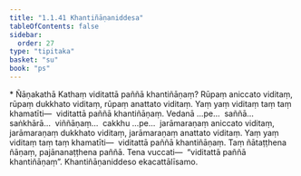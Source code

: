```yaml
---
title: "1.1.41 Khantiñāṇaniddesa"
tableOfContents: false
sidebar:
  order: 27
type: "tipitaka"
basket: "su"
book: "ps"
---
```



<DynamicBreadcrumb />

<Paragraph type="center" book="ps">
* Ñāṇakathā
</Paragraph>


<Division number="92" book="ps">

<Paragraph number="604" book="ps">
Kathaṃ viditattā paññā khantiñāṇaṃ? Rūpaṃ aniccato viditaṃ, rūpaṃ dukkhato viditaṃ, rūpaṃ anattato viditaṃ. Yaṃ yaṃ viditaṃ taṃ taṃ khamatīti—  viditattā paññā khantiñāṇaṃ. Vedanā …pe…  saññā…  saṅkhārā…  viññāṇaṃ…  cakkhu …pe…  jarāmaraṇaṃ aniccato viditaṃ, jarāmaraṇaṃ dukkhato viditaṃ, jarāmaraṇaṃ anattato viditaṃ. Yaṃ yaṃ viditaṃ taṃ taṃ khamatīti—  viditattā paññā khantiñāṇaṃ. Taṃ ñātaṭṭhena ñāṇaṃ, pajānanaṭṭhena paññā. Tena vuccati—  “viditattā paññā khantiñāṇaṃ”.

</Paragraph>
</Division>

<Paragraph number="605" type="center" book="ps">
Khantiñāṇaniddeso ekacattālīsamo.
</Paragraph>